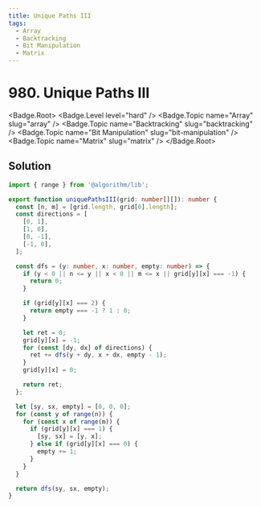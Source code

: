 ```yaml
---
title: Unique Paths III
tags:
  - Array
  - Backtracking
  - Bit Manipulation
  - Matrix
---
```


# 980. Unique Paths III

<Badge.Root>
  <Badge.Level level="hard" />
  <Badge.Topic name="Array" slug="array" />
  <Badge.Topic name="Backtracking" slug="backtracking" />
  <Badge.Topic name="Bit Manipulation" slug="bit-manipulation" />
  <Badge.Topic name="Matrix" slug="matrix" />
</Badge.Root>

## Solution

```typescript filename="solution.ts" copy
import { range } from '@algorithm/lib';

export function uniquePathsIII(grid: number[][]): number {
  const [n, m] = [grid.length, grid[0].length];
  const directions = [
    [0, 1],
    [1, 0],
    [0, -1],
    [-1, 0],
  ];

  const dfs = (y: number, x: number, empty: number) => {
    if (y < 0 || n <= y || x < 0 || m <= x || grid[y][x] === -1) {
      return 0;
    }

    if (grid[y][x] === 2) {
      return empty === -1 ? 1 : 0;
    }

    let ret = 0;
    grid[y][x] = -1;
    for (const [dy, dx] of directions) {
      ret += dfs(y + dy, x + dx, empty - 1);
    }
    grid[y][x] = 0;

    return ret;
  };

  let [sy, sx, empty] = [0, 0, 0];
  for (const y of range(n)) {
    for (const x of range(m)) {
      if (grid[y][x] === 1) {
        [sy, sx] = [y, x];
      } else if (grid[y][x] === 0) {
        empty += 1;
      }
    }
  }

  return dfs(sy, sx, empty);
}
```

<ProblemLink
  codingSite="leetcode"
  href="https://leetcode.com/problems/unique-paths-iii"
  title="Unique Paths III"
/>
